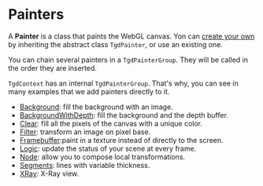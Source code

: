 # Painters

A **Painter** is a class that paints the WebGL canvas. Yon can
[create your own](#/articles/painter/custom) by inheriting the abstract class
`TgdPainter`, or use an existing one.

You can chain several painters in a `TgdPainterGroup`. They will be called in
the order they are inserted.

`TgdContext` has an internal `TgdPainterGroup`. That's why, you can see in many
examples that we add painters directly to it.

-   [Background](#/articles/painter/background): fill the background with an
    image.
-   [BackgroundWithDepth](#/articles/painter/background-with-depth): fill the
    background and the depth buffer.
-   [Clear](#/articles/painter/clear): fill all the pixels of the canvas with a
    unique color.
-   [Filter](#/articles/painter/filter): transform an image on pixel base.
-   [Framebuffer](#/articles/painter/framebuffer):paint in a texture instead of
    directly to the screen.
-   [Logic](#/articles/painter/logic): update the status of your scene at every
    frame.
-   [Node](#/articles/painter/node): allow you to compose local transformations.
-   [Segments](#/articles/painter/segments): lines with variable thickness.
-   [XRay](#/articles/painter/x-ray): X-Ray view.
